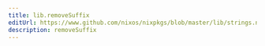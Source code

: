 ```yaml
---
title: lib.removeSuffix
editUrl: https://www.github.com/nixos/nixpkgs/blob/master/lib/strings.nix#L651C5
description: removeSuffix
---
```




<LinkCard
    title="Contribute Now!"
    description="API Documentation is done in our source code"
    href="https://www.github.com/nixos/nixpkgs/blob/master/lib/strings.nix#L651C5"
/>

